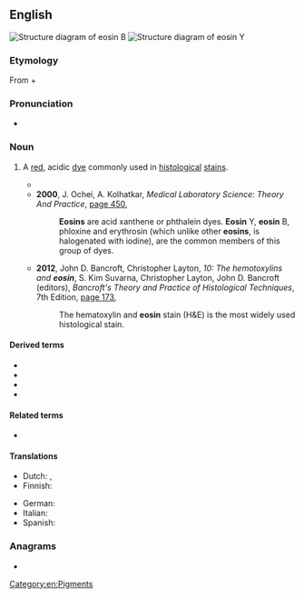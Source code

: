 {{also|Eosin}}
==English==
{{wikipedia}}
[[File:Eosin B Structural Formulae V.1.svg|right|thumb|Structure diagram of eosin B]]
[[File:Eosin Y Structural Formulae V.1.svg|right|thumb|Structure diagram of eosin Y]]
===Etymology===
From {{der|en|grc|ἠώς||dawn}} + {{m|en|-in}}
===Pronunciation===
* {{IPA|en|/ˈi.əsɪn/}}

===Noun===
{{en-noun|~}}

# {{lb|en|organic compound}} A [[red]], acidic [[dye]] commonly used in [[histological]] [[stain]]s.
#* {{quote-text|en|year=1999|author=Dan J. Goldstein|title=Understanding the Light Microscope|page=91|url=http://books.google.com.au/books?id=bCQnuWyUm8gC&pg=PA91&dq=%22eosin%22%7C%22eosins%22&hl=en&sa=X&ei=-tYVU7rrI4mVkwWmp4DoAg&redir_esc=y#v=onepage&q=%22eosin%22%7C%22eosins%22&f=false|passage=Thus the fluorescence of the familiar dye '''eosin''' can be excited quite well by ultra-violet or short-wave blue light, but is much better excited by visible green light with a wavelength close to that of the emitted radiation.}}
#* '''2000''', J. Ochei, A. Kolhatkar, ''Medical Laboratory Science: Theory And Practice'', [http://books.google.com.au/books?id=lciNs3VQPLoC&pg=PA450&dq=%22eosin%22%7C%22eosins%22&hl=en&sa=X&ei=-tYVU7rrI4mVkwWmp4DoAg&redir_esc=y#v=onepage&q=%22eosin%22%7C%22eosins%22&f=false page 450],
#*: '''Eosins''' are acid xanthene or phthalein dyes. '''Eosin''' Y, '''eosin''' B, phloxine and erythrosin (which unlike other '''eosins''', is halogenated with iodine), are the common members of this group of dyes.
#* '''2012''', John D. Bancroft, Christopher Layton, ''10: The hemotoxylins and '''eosin''''', S. Kim Suvarna, Christopher Layton, John D. Bancroft (editors), ''Bancroft's Theory and Practice of Histological Techniques'', 7th Edition, [http://books.google.com.au/books?id=FoOn7il3yqcC&pg=PA173&dq=%22eosin%22%7C%22eosins%22&hl=en&sa=X&ei=-tYVU7rrI4mVkwWmp4DoAg&redir_esc=y#v=onepage&q=%22eosin%22%7C%22eosins%22&f=false page 173],
#*: The hematoxylin and '''eosin''' stain (H&E) is the most widely used histological stain.

====Derived terms====
* {{l|en|eosin B}}
* {{l|en|eosinic acid}}
* {{l|en|eosin Y}}
* {{l|en|H&E}}

====Related terms====
* {{l|en|eosinophilic}}

====Translations====
{{trans-top|red, acidic dye}}
* Dutch: {{t+|nl|eosine|f}}, {{t+|nl|roodsel|n}}
* Finnish: {{t|fi|eosiini}}
{{trans-mid}}
* German: {{t|de|Eosin|n}}
* Italian: {{t|it|eosina|f}}
* Spanish: {{t|es|eosina|f}}
{{trans-bottom}}

===Anagrams===
* {{anagrams|en|a=einos|NESOI|Senoi|noise}}

[[Category:en:Pigments]]